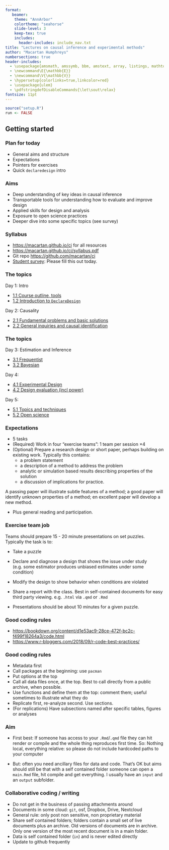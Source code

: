 ```yaml
---
format: 
   beamer:
    theme: "AnnArbor"
    colortheme: "seahorse"
    slide-level: 3
    keep-tex: true
    includes:
      header-includes: include_nav.txt
title: "Lectures on causal inference and experimental methods"
author: "Macartan Humphreys"
numbersections: true
header-includes:
  - \usepackage{amsmath, amssymb, bbm, amstext, array, listings, mathtools, caption, color, graphics, ulem, caption, changepage, atbegshi, soul}
  - \newcommand\E{\mathbb{E}}
  - \newcommand\V{\mathbb{V}}
  - \hypersetup{colorlinks=true,linkcolor=red}
  - \usepackage{ulem}
  - \pdfstringdefDisableCommands{\let\sout\relax}
fontsize: 11pt  
---
```



```r
source("setup.R")
run <- FALSE
```

## Getting started {#secoutline}

### Plan for today

* General aims and structure
* Expectations
* Pointers for exercises
* Quick `declaredesign` intro

### Aims

* Deep understanding of key ideas in causal inference 
* Transportable tools for understanding how to evaluate and improve design
* Applied skills for design and analysis
* Exposure to open science practices
* Deeper dive into some specific topics (see survey)

### Syllabus 

* [https://macartan.github.io/ci](https://macartan.github.io/ci) for all resources
* [https://macartan.github.io/ci/syllabus.pdf](https://macartan.github.io/ci/syllabus.pdf)
* Git repo [https://github.com/macartan/ci](https://github.com/macartan/ci)
* [Student survey](https://cloud.wzb.eu/apps/forms/s/8QmokT5GeQfkmkrBHDzrzN4j): Please fill this out today.

### The topics

Day 1: Intro

* [1.1	Course outline, tools](#secoutline)
* [1.2	Introduction to `DeclareDesign`](#secdd)

Day 2: Causality

* [2.1	Fundamental problems and basic solutions](#seccausality)
* [2.2	General inquiries and causal identification](#secestimands) 


### The topics


Day 3: Estimation and Inference

* [3.1	Frequentist](#secfisher)
* [3.2	Bayesian](#secbayes)

Day 4:

* [4.1	Experimental Design](#secdesign)
* [4.2	Design evaluation (incl power)](#secdiagnosis)

Day 5: 

* [5.1	Topics and techniques](#citopics)
* [5.2	Open science](#openscience)




### Expectations {.smaller}

* 5 tasks
* (Required) Work in four "exercise teams": 1 team per session $\times 4$
* (Optional) Prepare a research design or short paper, perhaps building on existing work. Typically this contains: 
  - a problem statement
  - a description of a method to address the problem
  - analytic or simulation based results describing properties of the solution
  - a discussion of implications for practice. 

A passing paper will illustrate subtle features of a method; a good paper will identify unknown properties of a method; en excellent paper will develop a new method. 

* Plus general reading and participation. 


### Exercise team job {.smaller}

Teams should prepare 15 - 20 minute presentations on set puzzles. Typically the task is to:

* Take a puzzle
* Declare and diagnose a design that shows the issue under study (e.g. some estimator produces unbiased estimates under some condition)
* Modify the design to show behavior when conditions are violated 

* Share a report with the class. Best in self-contained documents for easy third party viewing. e.g. `.html` via `.qmd` or `.Rmd`
* Presentations should be about 10 minutes for a given puzzle.

### Good coding rules 

* [https://bookdown.org/content/d1e53ac9-28ce-472f-bc2c-f499f18264a3/code.html](https://bookdown.org/content/d1e53ac9-28ce-472f-bc2c-f499f18264a3/code.html)
* [https://www.r-bloggers.com/2018/09/r-code-best-practices/](https://www.r-bloggers.com/2018/09/r-code-best-practices/)

### Good coding rules 

* Metadata first
* Call packages at the beginning: use `pacman` 
* Put options at the top
* Call all data files once, at the top. Best to call directly from a public archive, when possible.  
* Use functions and define them at the top: comment them; useful sometimes to illustrate what they do
* Replicate first, re-analyze second. Use sections.
* (For replications) Have subsections named after specific tables, figures or analyses


### Aim


* First best: If someone has access to your `.Rmd`/`.qmd` file they can hit render or compile and the whole thing reproduces first time.  So:  Nothing local, everything relative: so please do not include hardcoded paths to your computer

*  But: often you need ancillary files for data and code. That's OK but aims should still be that with a self contained folder someone can open a `main.Rmd` file, hit compile and get everything. I usually have an `input` and an `output` subfolder.


### Collaborative coding / writing

* Do not get in the business of passing attachments around
* Documents in some cloud: `git`, osf, Dropbox, Drive, Nextcloud
* General rule: only post non sensitive, non proprietary material
* Share self contained folders; folders contain a small set of live documents plus an archive. Old versions of documents are in archive. Only one version of the most recent document is in a main folder.
* Data is self contained folder (`in`) and is never edited directly
* Update to github frequently


